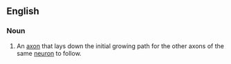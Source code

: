 ==English==


===Noun===
{{en-noun|head=[[pioneer]] [[axon]]}}
{{wikipedia}}

# {{context|neurology|lang=en}} An [[axon]] that lays down the initial growing path for the other axons of the same [[neuron]] to follow.